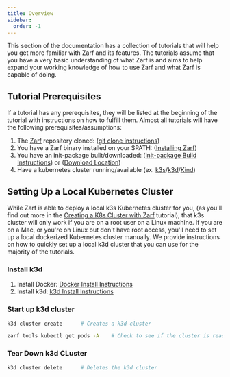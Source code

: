 ```yaml
---
title: Overview
sidebar:
  order: -1
---
```


This section of the documentation has a collection of tutorials that will help you get more familiar with Zarf and its features. The tutorials assume that you have a very basic understanding of what Zarf is and aims to help expand your working knowledge of how to use Zarf and what Zarf is capable of doing.

## Tutorial Prerequisites

If a tutorial has any prerequisites, they will be listed at the beginning of the tutorial with instructions on how to fulfill them.
Almost all tutorials will have the following prerequisites/assumptions:

1. The [Zarf](https://github.com/defenseunicorns/zarf) repository cloned: ([git clone instructions](https://docs.github.com/en/repositories/creating-and-managing-repositories/cloning-a-repository))
1. You have a Zarf binary installed on your $PATH: ([Installing Zarf](/getting-started/install))
1. You have an init-package built/downloaded: ([init-package Build Instructions](/tutorials/0-creating-a-zarf-package)) or ([Download Location](https://github.com/defenseunicorns/zarf/releases))
1. Have a kubernetes cluster running/available (ex. [k3s](https://k3s.io/)/[k3d](https://k3d.io/v5.4.1/)/[Kind](https://kind.sigs.k8s.io/docs/user/quick-start#installation))

## Setting Up a Local Kubernetes Cluster

While Zarf is able to deploy a local k3s Kubernetes cluster for you, (as you'll find out more in the [Creating a K8s Cluster with Zarf](/tutorials/4-creating-a-k8s-cluster-with-zarf) tutorial), that k3s cluster will only work if you are on a root user on a Linux machine. If you are on a Mac, or you're on Linux but don't have root access, you'll need to set up a local dockerized Kubernetes cluster manually. We provide instructions on how to quickly set up a local k3d cluster that you can use for the majority of the tutorials.

### Install k3d

1. Install Docker: [Docker Install Instructions](https://docs.docker.com/get-docker/)
2. Install k3d: [k3d Install Instructions](https://k3d.io/#installation)

### Start up k3d cluster

```bash
k3d cluster create      # Creates a k3d cluster

zarf tools kubectl get pods -A    # Check to see if the cluster is ready
```

### Tear Down k3d CLuster

```bash
k3d cluster delete      # Deletes the k3d cluster
```

